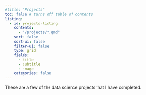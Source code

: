 ```yaml
---
#title: "Projects"
toc: false # turns off table of contents
listing: 
  - id: projects-listing
    contents: 
      - "/projects/*.qmd"
    sort: false
    sort-ui: false
    filter-ui: false
    type: grid
    fields: 
      - title
      - subtitle
      - image
    categories: false
---
```


These are a few of the data science projects that I have completed.

:::projects-listing
:::

